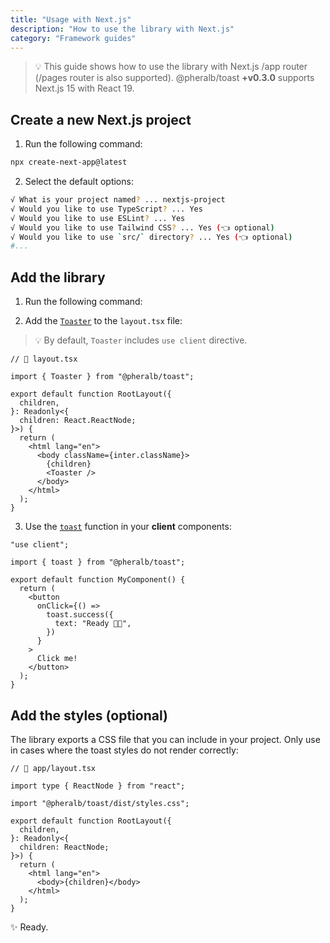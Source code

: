 ```yaml
---
title: "Usage with Next.js"
description: "How to use the library with Next.js"
category: "Framework guides"
---
```


> 💡 This guide shows how to use the library with Next.js /app router (/pages router is also supported). @pheralb/toast **+v0.3.0** supports Next.js 15 with React 19.

## Create a new Next.js project

1. Run the following command:

```bash
npx create-next-app@latest
```

2. Select the default options:

```bash
√ What is your project named? ... nextjs-project
√ Would you like to use TypeScript? ... Yes
√ Would you like to use ESLint? ... Yes
√ Would you like to use Tailwind CSS? ... Yes (👈 optional)
√ Would you like to use `src/` directory? ... Yes (👈 optional)
#...
```

## Add the library

1. Run the following command:

<InstallLibrary />

2. Add the [`Toaster`](/toaster) to the `layout.tsx` file:

> 💡 By default, `Toaster` includes `use client` directive.

```tsx {3,14}
// 📃 layout.tsx

import { Toaster } from "@pheralb/toast";

export default function RootLayout({
  children,
}: Readonly<{
  children: React.ReactNode;
}>) {
  return (
    <html lang="en">
      <body className={inter.className}>
        {children}
        <Toaster />
      </body>
    </html>
  );
}
```

3. Use the [`toast`](/toast) function in your **client** components:

```tsx {9-11}
"use client";

import { toast } from "@pheralb/toast";

export default function MyComponent() {
  return (
    <button
      onClick={() =>
        toast.success({
          text: "Ready 🚀✨",
        })
      }
    >
      Click me!
    </button>
  );
}
```

## Add the styles (optional)

The library exports a CSS file that you can include in your project. Only use in cases where the toast styles do not render correctly:

```tsx {5}
// 📄 app/layout.tsx

import type { ReactNode } from "react";

import "@pheralb/toast/dist/styles.css";

export default function RootLayout({
  children,
}: Readonly<{
  children: ReactNode;
}>) {
  return (
    <html lang="en">
      <body>{children}</body>
    </html>
  );
}
```

✨ Ready.
